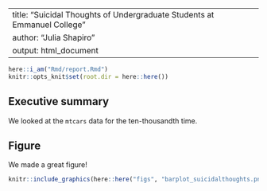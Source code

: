 ----
title: "Suicidal Thoughts of Undergraduate Students at Emmanuel College"
author: "Julia Shapiro"
output: html_document
---

```r
here::i_am("Rmd/report.Rmd")
knitr::opts_knit$set(root.dir = here::here())
```

## Executive summary

We looked at the `mtcars` data for the ten-thousandth time. 

## Figure

We made a great figure!

```r
knitr::include_graphics(here::here("figs", "barplot_suicidalthoughts.png"))
```